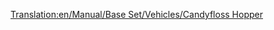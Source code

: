 [[Translation:en/Manual/Base Set/Vehicles/Candyfloss Hopper]]
{{nl/Wagons|Naam=Suikerspinnenwagon
|Afbeelding=[[File:en/Candyflosshopper.png]]
|NormaalKosten=£1,042 ($2,084)
|NormaalGewicht=20 / 50 t
|NormaalCapaciteit=30 ton suikerspin
|MonoKosten="
|MonoGewicht=20 / 55 t
|MonoCapaciteit=35 ton suikerspin
|MagKosten="
|MagGewicht=20 / 57 t
|MagCapaciteit=37 ton suikerspin
|Omschrijving=Een wagon gemaakt voor het transport van suikerspinnen.
}}
